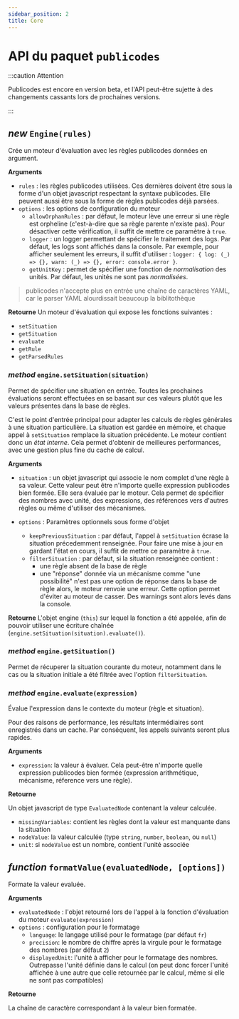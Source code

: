 ```yaml
---
sidebar_position: 2
title: Core
---
```


# API du paquet `publicodes`

:::caution Attention

Publicodes est encore en version beta, et l'API peut-être sujette à des changements cassants lors de prochaines versions.

:::

## _new_ `Engine(rules)`

Crée un moteur d'évaluation avec les règles publicodes données en argument.

**Arguments**

- `rules` : les règles publicodes utilisées. Ces dernières doivent être sous la
  forme d'un objet javascript respectant la syntaxe publicodes. Elle peuvent
  aussi être sous la forme de règles publicodes déjà parsées.
- `options` : les options de configuration du moteur
  - `allowOrphanRules` : par défaut, le moteur lève une erreur si une règle est
    orpheline (c'est-à-dire que sa règle parente n'existe pas). Pour désactiver
    cette vérification, il suffit de mettre ce paramètre à `true`.
  - `logger` : un logger permettant de spécifier le traitement des logs. Par
    défaut, les logs sont affichés dans la console. Par exemple, pour afficher
    seulement les erreurs, il suffit d'utiliser :
    `logger: { log: (_) => {}, warn: (_) => {}, error: console.error }`.
  - `getUnitKey` : permet de spécifier une fonction de _normalisation_ des unités.
    Par défaut, les unités ne sont pas _normalisées_.

> publicodes n'accepte plus en entrée une chaîne de caractères YAML, car le
> parser YAML alourdissait beaucoup la biblitothèque

**Retourne**
Un moteur d'évaluation qui expose les fonctions suivantes :

- `setSituation`
- `getSituation`
- `evaluate`
- `getRule`
- `getParsedRules`

### _method_ `engine.setSituation(situation)`

Permet de spécifier une situation en entrée. Toutes les prochaines évaluations
seront effectuées en se basant sur ces valeurs plutôt que les valeurs présentes
dans la base de règles.

C'est le point d'entrée principal pour adapter les calculs de règles générales à
une situation particulière. La situation est gardée en mémoire, et chaque appel
à `setSituation` remplace la situation précédente. Le moteur
contient donc un _état interne_. Cela permet d'obtenir de meilleures performances,
avec une gestion plus fine du cache de calcul.

**Arguments**

- `situation` : un objet javascript qui associe le nom complet d'une règle à sa
  valeur. Cette valeur peut être n'importe quelle expression publicodes bien formée.
  Elle sera évaluée par le moteur. Cela permet de spécifier des nombres avec unité,
  des expressions, des références vers d'autres règles ou même d'utiliser des mécanismes.

- `options` : Paramètres optionnels sous forme d'objet
  - `keepPreviousSituation` : par défaut, l'appel à `setSituation` écrase la situation précedemment renseignée. Pour faire une mise à jour en gardant l'état en cours, il suffit de mettre ce paramètre à `true`.
  - `filterSituation` : par défaut, si la situation renseignée contient :
    - une règle absent de la base de règle
    - une "réponse" donnée via un mécanisme comme "une possibilité" n'est pas une option de réponse dans la base de règle alors, le moteur renvoie une erreur. Cette option permet d'éviter au moteur de casser. Des warnings sont alors levés dans la console.

**Retourne**
L'objet engine (`this`) sur lequel la fonction a été appelée, afin de pouvoir
utiliser une écriture chaînée (`engine.setSituation(situation).evaluate()`).

### _method_ `engine.getSituation()`

Permet de récuperer la situation courante du moteur, notamment dans le cas ou la situation initiale a été filtrée avec l'option `filterSituation`.

### _method_ `engine.evaluate(expression)`

Évalue l'expression dans le contexte du moteur (règle et situation).

Pour des raisons de performance, les résultats intermédiaires sont enregistrés
dans un cache. Par conséquent, les appels suivants seront plus rapides.

**Arguments**

- `expression`: la valeur à évaluer. Cela peut-être n'importe quelle expression publicodes bien formée (expression arithmétique, mécanisme, réference vers une règle).

**Retourne**

Un objet javascript de type `EvaluatedNode` contenant la valeur calculée.

- `missingVariables`: contient les règles dont la valeur est manquante dans la
  situation
- `nodeValue`: la valeur calculée (type `string`, `number`, `boolean`, ou `null`)
- `unit`: si `nodeValue` est un nombre, contient l'unité associée

## _function_ `formatValue(evaluatedNode, [options])`

Formate la valeur evaluée.

**Arguments**

- `evaluatedNode` : l'objet retourné lors de l'appel à la fonction
  d'évaluation du moteur `evaluate(expression)`
- `options` : configuration pour le formatage
  - `language`: le langage utilisé pour le formatage (par défaut `fr`)
  - `precision`: le nombre de chiffre après la virgule pour le formatage des
    nombres (par défaut `2`)
  - `displayedUnit`: l'unité à afficher pour le formatage des nombres.
    Outrepasse l'unité définie dans le calcul (on peut donc forcer l'unité
    affichée à une autre que celle retournée par le calcul, même si elle ne sont
    pas compatibles)

**Retourne**

La chaîne de caractère correspondant à la valeur bien formatée.
